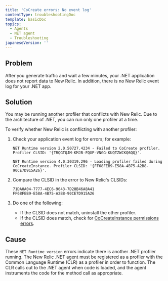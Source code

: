 ```yaml
---
title: 'CoCreate errors: No event log'
contentType: troubleshootingDoc
template: basicDoc
topics:
  - Agents
  - NET agent
  - Troubleshooting
japaneseVersion: ''
---
```


## Problem

After you generate traffic and wait a few minutes, your .NET application does not report data to New Relic. In addition, there is no New Relic event log for your .NET app.

## Solution

You may be running another profiler that conflicts with New Relic. Due to the architecture of .NET, you can run only one profiler at a time.

To verify whether New Relic is conflicting with another profiler:

1. Check your application event log for errors; for example:

   ```
   NET Runtime version 2.0.50727.4234 - Failed to CoCreate profiler. Profiler CLSID: '{TRQGTQJM-KMJB-FQGP-VNGG-KUQTZWCKQ6QQ}'.
   ```

   ```
   NET Runtime version 4.0.30319.296 - Loading profiler failed during CoCreateInstance. Profiler CLSID: '{FF68FEB9-E58A-4B75-A2B8-90CE7D915A26}'.
   ```
2. Compare the CLSID in the error to New Relic's CLSIDs:

   ```
   71DA0A04-7777-4EC6-9643-7D28B46A8A41
   FF68FEB9-E58A-4B75-A2B8-90CE7D915A26
   ```
3. Do one of the following:

   * If the CLSID does not match, uninstall the other profiler.
   * If the CLSID does match, check for [CoCreateInstance permissions errors](/docs/agents/net-agent/troubleshooting/cocreateinstance-errors-no-profiler-log).

## Cause

These `NET Runtime version` errors indicate there is another .NET profiler running. The New Relic .NET agent must be registered as a profiler with the Common Language Runtime (CLR) as a profiler in order to function. The CLR calls out to the .NET agent when code is loaded, and the agent instruments the code for the method call as appropriate.

